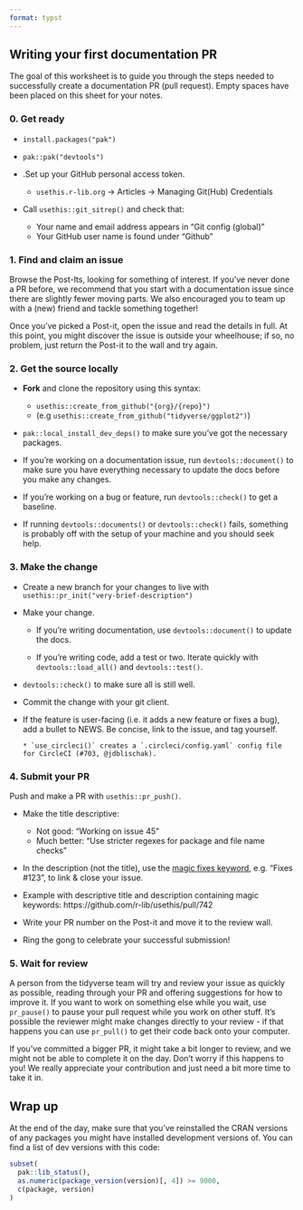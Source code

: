 ```yaml
---
format: typst
---
```


```{=typst}
#set page(
  flipped: true, 
  columns: 2, 
  margin: (x: 0.5in, y: 1in),
  numbering: none
)
```

## Writing your first documentation PR

The goal of this worksheet is to guide you through the steps needed to successfully create a documentation PR (pull request). Empty spaces have been placed on this sheet for your notes.

### 0. Get ready

```{=typst}
#set list(marker: ([#sym.square.stroked], [-]))
```

- `install.packages("pak")`

- `pak::pak("devtools")`

- .Set up your GitHub personal access token.
    - `usethis.r-lib.org` -> Articles -> Managing Git(Hub) Credentials

- Call `usethis::git_sitrep()` and check that:
    - Your name and email address appears in "Git config (global)"
    - Your GitHub user name is found under "Github"

```{=typst}
#v(1.5in)
```

### 1. Find and claim an issue

Browse the Post-Its, looking for something of interest. If you've never done a PR before, we recommend that you start with a documentation issue since there are slightly fewer moving parts. We also encouraged you to team up with a (new) friend and tackle something together!

Once you've picked a Post-it, open the issue and read the details in full. At this point, you might discover the issue is outside your wheelhouse; if so, no problem, just return the Post-it to the wall and try again.

```{=typst}
#colbreak()
#v(3.5in)
```

### 2. Get the source locally

* **Fork** and clone the repository using this syntax: 
    - `usethis::create_from_github("{org}/{repo}")` 
    - (e.g `usethis::create_from_github("tidyverse/ggplot2")`)

* `pak::local_install_dev_deps()` to make sure you've got the necessary packages.

* If you're working on a documentation issue, run `devtools::document()` to make sure you have everything necessary to update the docs before you make any changes.
  
* If you're working on a bug or feature, run `devtools::check()` to get a baseline.

* If running `devtools::documents()` or `devtools::check()` fails, something is probably off with the setup of your machine and you should seek help.

```{=typst}
#pagebreak()
```

### 3. Make the change

* Create a new branch for your changes to live with
  `usethis::pr_init("very-brief-description")`

* Make your change. 
  
  * If you're writing documentation, use `devtools::document()` to 
    update the docs.

  * If you're writing code, add a test or two. 
    Iterate quickly with `devtools::load_all()` and `devtools::test()`.

* `devtools::check()` to make sure all is still well.

* Commit the change with your git client.

* If the feature is user-facing (i.e. it adds a new feature or fixes a bug), add a bullet to NEWS. Be concise, link to the issue, and tag yourself.

  ```
  * `use_circleci()` creates a `.circleci/config.yaml` config file for CircleCI (#703, @jdblischak).
  ```

```{=typst}
#v(1in)
```

### 4. Submit your PR

Push and make a PR with `usethis::pr_push()`.
  
- Make the title descriptive:
  - Not good: "Working on issue 45"
  - Much better: "Use stricter regexes for package and file name checks"

- In the description (not the title), use the [magic fixes keyword](https://help.github.com/en/articles/closing-issues-using-keywords), e.g. "Fixes #123", to link & close your issue.

- Example with descriptive title and description containing magic keywords: https://github.com/r-lib/usethis/pull/742 

- Write your PR number on the Post-it and move it to the review wall. 

- Ring the gong to celebrate your successful submission!

```{=typst}
#v(0.5in)
```

### 5. Wait for review

A person from the tidyverse team will try and review your issue as quickly as possible, reading through your PR and offering suggestions for how to improve it. If you want to work on something else while you wait, use `pr_pause()` to pause your pull request while you work on other stuff. It's possible the reviewer might make changes directly to your review - if that happens you can use `pr_pull()` to get their code back onto your computer.

If you've committed a bigger PR, it might take a bit longer to review, and we might not be able to complete it on the day. Don't worry if this happens to you! We really appreciate your contribution and just need a bit more time to take it in.

```{=typst}
#v(0.25in)
```

## Wrap up

At the end of the day, make sure that you've reinstalled the CRAN versions of any packages you might have installed development versions of. You can find a list of dev versions with this code:

```R
subset(
  pak::lib_status(),
  as.numeric(package_version(version)[, 4]) >= 9000,
  c(package, version)
)
```
